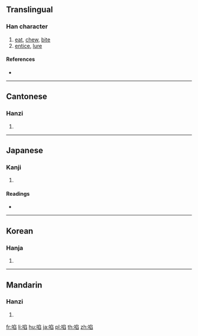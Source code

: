 {{also|啖}}
==Translingual==

===Han character===
{{Han char|rn=30|rad=口|as=08|sn=11|four=67077|canj=RNHX|ids=⿰口⿱⺈臼}}

# [[eat]], [[chew]], [[bite]]
# [[entice]], [[lure]]

====References====
* {{Han ref|kx=0196.040|dkj=03825|dj=0417.050|hdz=10644.080|uh=5557|ud=21847|bh=B0E8|bd=45288}}

----

==Cantonese==

===Hanzi===
{{yue-hanzi|jyut=|y=daam6}}

# {{defn|lang=yue|sort=口08}}

----

==Japanese==

===Kanji===
{{ja-kanji|grade=|rs=口08}}

# {{defn|lang=ja|sort=口08}}

====Readings====
* {{ja-readings|goon=[[だん]] (dan)|kanon=[[たん]] (tan)|kun=[[くう]] (kuu), [[くらわす]] (kurawasu)}}

----

==Korean==

===Hanja===
{{ko-hanja|hangeul=담|rv=dam|mr=tam}}

# {{defn|lang=ko|sort=口08}}

----

==Mandarin==

===Hanzi===
{{cmn-hanzi|sim=啖|cmn-hanzi|pin=[[dàn]] ([[dan4]])|wg=tan<sup>4</sup>}}

# {{defn|lang=cmn|sort=口08}}

[[fr:啗]]
[[li:啗]]
[[hu:啗]]
[[ja:啗]]
[[pl:啗]]
[[th:啗]]
[[zh:啗]]
